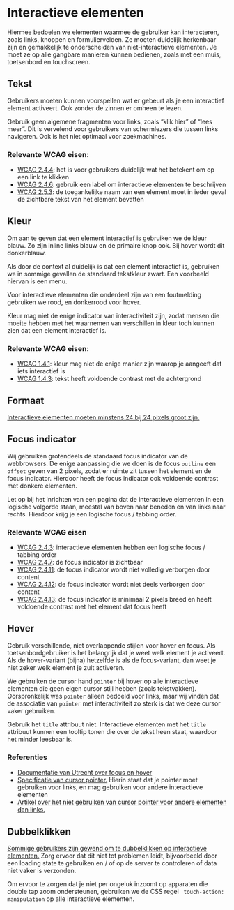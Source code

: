 
<Meta title="Docs/Designrichtlijnen/Interactieve elementen" />

# Interactieve elementen

Hiermee bedoelen we elementen waarmee de gebruiker kan interacteren, zoals links, knoppen en formuliervelden. Ze moeten duidelijk herkenbaar zijn en gemakkelijk te onderscheiden van niet-interactieve elementen. Je moet ze op alle gangbare manieren kunnen bedienen, zoals met een muis, toetsenbord en touchscreen.

## Tekst

Gebruikers moeten kunnen voorspellen wat er gebeurt als je een interactief element activeert. Ook zonder de zinnen er omheen te lezen.

Gebruik geen algemene fragmenten voor links, zoals “klik hier” of “lees meer”. Dit is vervelend voor gebruikers van schermlezers die tussen links navigeren. Ook is het niet optimaal voor zoekmachines.

### Relevante WCAG eisen:

- [WCAG 2.4.4](https://www.w3.org/TR/WCAG22/#link-purpose-in-context): het is voor gebruikers duidelijk wat het betekent om op een link te klikken
- [WCAG 2.4.6](https://www.w3.org/TR/WCAG22/#headings-and-labels): gebruik een label om interactieve elementen te beschrijven
- [WCAG 2.5.3](https://www.w3.org/TR/WCAG22/#label-in-name): de toegankelijke naam van een element moet in ieder geval de zichtbare tekst van het element bevatten

## Kleur

Om aan te geven dat een element interactief is gebruiken we de kleur blauw. Zo zijn inline links blauw en de primaire knop ook. Bij hover wordt dit donkerblauw.

Als door de context al duidelijk is dat een element interactief is, gebruiken we in sommige gevallen de standaard tekstkleur zwart. Een voorbeeld hiervan is een menu.

Voor interactieve elementen die onderdeel zijn van een foutmelding gebruiken we rood, en donkerrood voor hover.

Kleur mag niet de enige indicator van interactiviteit zijn, zodat mensen die moeite hebben met het waarnemen van verschillen in kleur toch kunnen zien dat een element interactief is.

### Relevante WCAG eisen:

- [WCAG 1.4.1](https://www.w3.org/TR/WCAG22/#use-of-color): kleur mag niet de enige manier zijn waarop je aangeeft dat iets interactief is
- [WCAG 1.4.3](https://www.w3.org/TR/WCAG21/#contrast-minimum): tekst heeft voldoende contrast met de achtergrond

## Formaat

[Interactieve elementen moeten minstens 24 bij 24 pixels groot zijn.](https://www.w3.org/WAI/WCAG22/Understanding/target-size-minimum.html)

## Focus indicator

Wij gebruiken grotendeels de standaard focus indicator van de webbrowsers. De enige aanpassing die we doen is de focus `outline` een `offset` geven van 2 pixels, zodat er ruimte zit tussen het element en de focus indicator. Hierdoor heeft de focus indicator ook voldoende contrast met donkere elementen.

Let op bij het inrichten van een pagina dat de interactieve elementen in een logische volgorde staan, meestal van boven naar beneden en van links naar rechts. Hierdoor krijg je een logische focus / tabbing order.

### Relevante WCAG eisen

- [WCAG 2.4.3](https://www.w3.org/TR/WCAG22/#focus-order): interactieve elementen hebben een logische focus / tabbing order
- [WCAG 2.4.7](https://www.w3.org/TR/WCAG22/#focus-visible): de focus indicator is zichtbaar
- [WCAG 2.4.11](https://www.w3.org/TR/WCAG22/#focus-not-obscured-minimum): de focus indicator wordt niet volledig verborgen door content
- [WCAG 2.4.12](https://www.w3.org/TR/WCAG22/#focus-not-obscured-enhanced): de focus indicator wordt niet deels verborgen door content
- [WCAG 2.4.13](https://www.w3.org/TR/WCAG22/#focus-appearance): de focus indicator is minimaal 2 pixels breed en heeft voldoende contrast met het element dat focus heeft

## Hover

Gebruik verschillende, niet overlappende stijlen voor hover en focus. Als toetsenbordgebruiker is het belangrijk dat je weet welk element je activeert. Als de hover-variant (bijna) hetzelfde is als de focus-variant, dan weet je niet zeker welk element je zult activeren.

We gebruiken de cursor hand `pointer` bij hover op alle interactieve elementen die geen eigen cursor stijl hebben (zoals tekstvakken). Oorspronkelijk was `pointer` alleen bedoeld voor links, maar wij vinden dat de associatie van `pointer` met interactiviteit zo sterk is dat we deze cursor vaker gebruiken.

Gebruik het `title` attribuut niet. Interactieve elementen met het `title` attribuut kunnen een tooltip tonen die over de tekst heen staat, waardoor het minder leesbaar is.

### Referenties

- [Documentatie van Utrecht over focus en hover](https://nl-design-system.github.io/utrecht/storybook/?path=/docs/css-link--docs)
- [Specificatie van cursor pointer.](https://www.w3.org/TR/css-ui-4/#valdef-cursor-pointer) Hierin staat dat je pointer moet gebruiken voor links, en mag gebruiken voor andere interactieve elementen
- [Artikel over het niet gebruiken van cursor pointer voor andere elementen dan links.](https://medium.com/simple-human/buttons-shouldnt-have-a-hand-cursor-b11e99ca374b)

## Dubbelklikken

[Sommige gebruikers zijn gewend om te dubbelklikken op interactieve elementen.](https://design-system.service.gov.uk/components/button/#stop-users-from-accidentally-sending-information-more-than-once) Zorg ervoor dat dit niet tot problemen leidt, bijvoorbeeld door een loading state te gebruiken en / of op de server te controleren of data niet vaker is verzonden.

Om ervoor te zorgen dat je niet per ongeluk inzoomt op apparaten die double tap zoom ondersteunen, gebruiken we de CSS regel ` touch-action: manipulation` op alle interactieve elementen.
